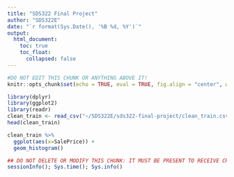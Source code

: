 ```yaml
---
title: "SDS322 Final Project"
author: "SDS322E"
date: "`r format(Sys.Date(), '%B %d, %Y')`"
output:
  html_document:
    toc: true
    toc_float:
      collapsed: false
---
```


```r
#DO NOT EDIT THIS CHUNK OR ANYTHING ABOVE IT!
knitr::opts_chunk$set(echo = TRUE, eval = TRUE, fig.align = "center", warning = F, message = F, tidy=T, tidy.opts=list(width.cutoff=50))
```


```R
library(dplyr)
library(ggplot2)
library(readr)
clean_train <- read_csv("~/SDS322E/sds322-final-project/clean_train.csv")
head(clean_train)

```

```R


clean_train %>% 
  ggplot(aes(x=SalePrice)) +
  geom_histogram()

```


```R
## DO NOT DELETE OR MODIFY THIS CHUNK: IT MUST BE PRESENT TO RECEIVE CREDIT FOR THE ASSIGNMENT
sessionInfo(); Sys.time(); Sys.info()
```
